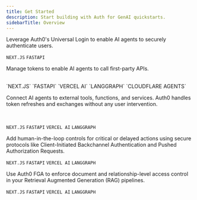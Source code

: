 ```yaml
---
title: Get Started
description: Start building with Auth for GenAI quickstarts.
sidebarTitle: Overview
---
```


<Columns cols={2}>

<Card title ="User Authentication" icon="user" href="./user-authentication" iconType="solid" vertical>
Leverage Auth0's Universal Login to enable AI agents to securely authenticate users.

`NEXT.JS` `FASTAPI`

</Card>

<Card title ="Call Your APIs on User's Behalf" icon="shapes" href="./call-your-apis-on-users-behalf" iconType="solid" vertical>

Manage tokens to enable AI agents to call first-party APIs.

<br />
`NEXT.JS`  `FASTAPI` `VERCEL AI` `LANGGRAPH` `CLOUDFLARE AGENTS`
</Card>

<Card title ="Call Other's APIs on User's Behalf" icon="plug" href="./call-others-apis-on-users-behalf" iconType="solid" vertical>

Connect AI agents to external tools, functions, and services. Auth0 handles token refreshes and exchanges without any user intervention.

<br />

`NEXT.JS` `FASTAPI` `VERCEL AI` `LANGGRAPH`

</Card>

<Card title ="Asynchronous Authorization" icon="clock" href="./asynchronous-authorization" iconType="solid" vertical>
Add human-in-the-loop controls for critical or delayed actions using secure protocols like Client-Initiated Backchannel Authentication and Pushed Authorization Requests.

`NEXT.JS` `FASTAPI` `VERCEL AI` `LANGGRAPH`

</Card>

<Card title ="Authorization for RAG" icon="server" href="./authorization-for-rag" iconType="solid" vertical>

Use Auth0 FGA to enforce document and relationship-level access control in your Retrieval Augmented Generation (RAG) pipelines.

`NEXT.JS` `FASTAPI` `VERCEL AI` `LANGGRAPH`

</Card>

</Columns>
